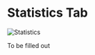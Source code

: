 
# Statistics Tab
![Statistics](../../../public/guides/admin-settings/admin-settings-statistics.png "Statistics page in Admin Settings")


To be filled out